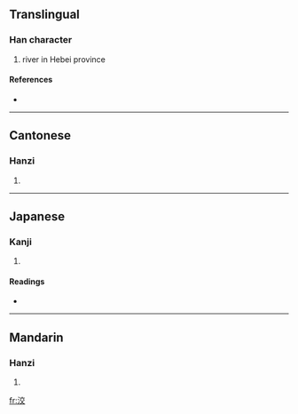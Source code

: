 ==Translingual==

===Han character===
{{Han char|rn=85|rad=水|as=06|sn=9|four=3014<sub>8</sub>|canj=水卜金大 (EYCK)}}

# river in Hebei province

====References====
* {{Han ref|kx=0621.180|dkj=17399|dj=1017.100|hdz=31615.060|uh=6D28|ud=27944|bh=CF6D|bd=53101}}

----

==Cantonese==

===Hanzi===
{{yue-hanzi|jyut=|y=ngaau4}}

# {{defn|Cantonese}}

----

==Japanese==

===Kanji===
{{ja-kanji|grade=|rs=水06}}

# {{defn|Japanese}}

====Readings====
* {{ja-readings|on=[[こう]] (kō), [[きょう]] (kyō)|kun=}}

----

==Mandarin==

===Hanzi===
{{cmn-hanzi|pin=[[xiáo]] ([[xiao2]]), [[yì]] ([[yi4]])|wg=hsiao<sup>2</sup>, i<sup>4</sup>}}

# {{defn|Mandarin}}

[[fr:洨]]
